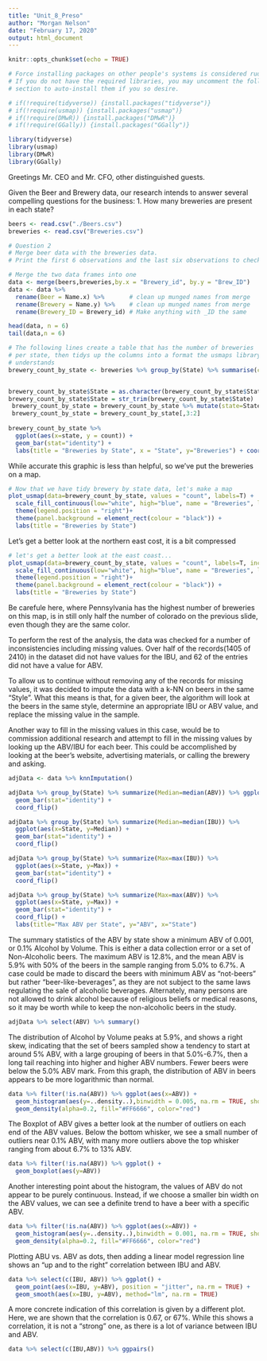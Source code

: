 ```yaml
---
title: "Unit_8_Preso"
author: "Morgan Nelson"
date: "February 17, 2020"
output: html_document
---
```


```r
knitr::opts_chunk$set(echo = TRUE)

# Force installing packages on other people's systems is considered rude.
# If you do not have the required libraries, you may uncomment the following
# section to auto-install them if you so desire.

# if(!require(tidyverse)) {install.packages("tidyverse")}
# if(!require(usmap)) {install.packages("usmap")}
# if(!require(DMwR)) {install.packages("DMwR")}
# if(!require(GGally)) {install.packages("GGally")}

library(tidyverse)
library(usmap)
library(DMwR)
library(GGally)
```
Greetings Mr. CEO and Mr. CFO, other distinguished guests.

Given the Beer and Brewery data, our research intends to answer several compelling questions for the business:
1. How many breweries are present in each state?
```r
beers <- read.csv("./Beers.csv")
breweries <- read.csv("Breweries.csv")

# Question 2
# Merge beer data with the breweries data. 
# Print the first 6 observations and the last six observations to check the merged file.

# Merge the two data frames into one
data <- merge(beers,breweries,by.x = "Brewery_id", by.y = "Brew_ID")
data <- data %>% 
  rename(Beer = Name.x) %>%       # clean up munged names from merge
  rename(Brewery = Name.y) %>%    # clean up munged names from merge
  rename(Brewery_ID = Brewery_id) # Make anything with _ID the same

head(data, n = 6)
tail(data,n = 6)

```

```r
# The following lines create a table that has the number of breweries
# per state, then tidys up the columns into a format the usmaps library
# understands
brewery_count_by_state <- breweries %>% group_by(State) %>% summarise(count=n())


brewery_count_by_state$State = as.character(brewery_count_by_state$State)
brewery_count_by_state$State = str_trim(brewery_count_by_state$State)
 brewery_count_by_state = brewery_count_by_state %>% mutate(state=State)
 brewery_count_by_state = brewery_count_by_state[,3:2]
 
brewery_count_by_state %>% 
  ggplot(aes(x=state, y = count)) + 
  geom_bar(stat="identity") + 
  labs(title = "Breweries by State", x = "State", y="Breweries") + coord_flip()
```

While accurate this graphic is less than helpful, so we've put the breweries on a map.

```r
# Now that we have tidy brewery by state data, let's make a map
plot_usmap(data=brewery_count_by_state, values = "count", labels=T) + 
  scale_fill_continuous(low="white", high="blue", name = "Breweries", label = scales::comma) +
  theme(legend.position = "right")+
  theme(panel.background = element_rect(colour = "black")) +
  labs(title = "Breweries by State")
```
Let's get a better look at the northern east cost, it is a bit compressed
```r

# let's get a better look at the east coast...
plot_usmap(data=brewery_count_by_state, values = "count", labels=T, include = c(.new_england, .mid_atlantic)) + 
  scale_fill_continuous(low="white", high="blue", name = "Breweries", label = scales::comma) +
  theme(legend.position = "right")+
  theme(panel.background = element_rect(colour = "black")) +
  labs(title = "Breweries by State")

```
Be carefule here, where Pennsylvania has the highest number of breweries on this map, is in still only half the number of colorado on the previous slide, even though they are the same color.

To perform the rest of the analysis, the data was checked for a number of inconsistencies including missing values.  Over half of the records(1405 of 2410) in the dataset did not have values for the IBU, and 62 of the entries did not have a value for ABV.

To allow us to continue without removing any of the records for missing values, it was decided to impute the data with a k-NN on beers in the same "Style".  What this means is that, for a given beer, the algorithm will look at the beers in the same style, determine an appropriate IBU or ABV value, and replace the missing value in the sample.

Another way to fill in the missing values in this case, would be to commission additional research and attempt to fill in the missing values by looking up the ABV/IBU for each beer.  This could be accomplished by looking at the beer's website, advertising materials, or calling the brewery and asking.

```r
adjData <- data %>% knnImputation()
```

```r
adjData %>% group_by(State) %>% summarize(Median=median(ABV)) %>% ggplot(aes(x=State, y=Median)) +
  geom_bar(stat="identity") +
  coord_flip()
```

```r
adjData %>% group_by(State) %>% summarize(Median=median(IBU)) %>% 
  ggplot(aes(x=State, y=Median)) +
  geom_bar(stat="identity") +
  coord_flip()

```

```r
adjData %>% group_by(State) %>% summarize(Max=max(IBU)) %>% 
  ggplot(aes(x=State, y=Max)) +
  geom_bar(stat="identity") +
  coord_flip()
```
```r
adjData %>% group_by(State) %>% summarize(Max=max(ABV)) %>% 
  ggplot(aes(x=State, y=Max)) +
  geom_bar(stat="identity") +
  coord_flip() +
  labs(title="Max ABV per State", y="ABV", x="State")
```

The summary statistics of the ABV by state show a minimum ABV of 0.001, or 0.1% Alcohol by Volume.  This is either a data collection error or a set of Non-Alcoholic beers. The maximum ABV is 12.8%, and the mean ABV is 5.9% with 50% of the beers in the sample ranging from 5.0% to 6.7%.  A case could be made to discard the beers with minimum ABV as "not-beers" but rather "beer-like-beverages", as they are not subject to the same laws regulating the sale of alcoholic beverages.  Alternately, many persons are not allowed to drink alcohol because of religious beliefs or medical reasons, so it may be worth while to keep the non-alcoholic beers in the study.
```r
adjData %>% select(ABV) %>% summary()
```
The distribution of Alcohol by Volume peaks at 5.9%, and shows a right skew, indicating that the set of beers sampled show a tendency to start at around 5% ABV, with a large grouping of beers in that 5.0%-6.7%, then a long tail reaching into higher and higher ABV numbers.  Fewer beers were below the 5.0% ABV mark.  From this graph, the distribution of ABV in beers appears to be more logarithmic than normal.
```r
data %>% filter(!is.na(ABV)) %>% ggplot(aes(x=ABV)) +
  geom_histogram(aes(y=..density..),binwidth = 0.005, na.rm = TRUE, show.legend = TRUE) +
  geom_density(alpha=0.2, fill="#FF6666", color="red")
```
The Boxplot of ABV gives a better look at the number of outliers on each end of the ABV values.  Below the bottom whisker, we see a small number of outliers near 0.1% ABV, with many more outliers above the top whisker ranging from about 6.7% to 13%  ABV.
```r
data %>% filter(!is.na(ABV)) %>% ggplot() +
  geom_boxplot(aes(y=ABV))
```
Another interesting point about the histogram, the values of ABV do not appear to be purely continuous.  Instead, if we choose a smaller bin width on the ABV values, we can see a definite trend to have a beer with a specific ABV.
```r
data %>% filter(!is.na(ABV)) %>% ggplot(aes(x=ABV)) +
  geom_histogram(aes(y=..density..),binwidth = 0.001, na.rm = TRUE, show.legend = TRUE) +
  geom_density(alpha=0.2, fill="#FF6666", color="red")
```
Plotting ABU vs. ABV as dots, then adding a linear model regression line shows an "up and to the right" correlation between IBU and ABV.
```r
data %>% select(c(IBU, ABV)) %>% ggplot() +
  geom_point(aes(x=IBU, y=ABV), position = "jitter", na.rm = TRUE) +
  geom_smooth(aes(x=IBU, y=ABV), method="lm", na.rm = TRUE)
```
A more concrete indication of this correlation is given by a different plot.  Here, we are shown that the correlation is 0.67, or 67%.  While this shows a correlation, it is not a "strong" one, as there is a lot of variance between IBU and ABV.
```r
data %>% select(c(IBU,ABV)) %>% ggpairs()
```
